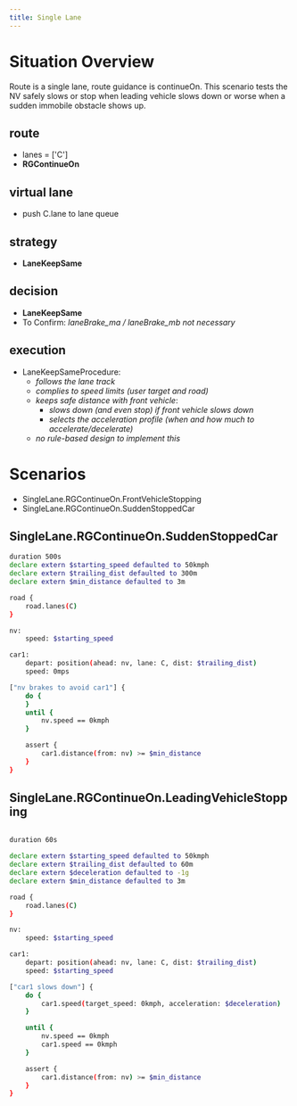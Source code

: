 ```yaml
---
title: Single Lane
---
```


# Situation Overview

Route is a single lane, route guidance is continueOn.
This scenario tests the NV safely slows or stop when leading vehicle slows down or worse when
a sudden immobile obstacle shows up.


<FeatMap>

## route

- lanes = ['C']
- **RGContinueOn**

## virtual lane

- push C.lane to lane queue

## strategy

- **LaneKeepSame**

## decision

- **LaneKeepSame**
- To Confirm: _laneBrake_ma / laneBrake_mb not necessary_

## execution

- LaneKeepSameProcedure:
    - _follows the lane track_
    - _complies to speed limits (user target and road)_
    - _keeps safe distance with front vehicle_:
       - _slows down (and even stop) if front vehicle slows down_
       - _selects the acceleration profile (when and how much to accelerate/decelerate)_
    - _no rule-based design to implement this_

</FeatMap>


# Scenarios

   - SingleLane.RGContinueOn.FrontVehicleStopping
   - SingleLane.RGContinueOn.SuddenStoppedCar

## SingleLane.RGContinueOn.SuddenStoppedCar

```bash
duration 500s
declare extern $starting_speed defaulted to 50kmph
declare extern $trailing_dist defaulted to 300m
declare extern $min_distance defaulted to 3m

road {
    road.lanes(C)
}

nv:
    speed: $starting_speed

car1:
    depart: position(ahead: nv, lane: C, dist: $trailing_dist)
    speed: 0mps

["nv brakes to avoid car1"] {
    do {
    }
    until {
        nv.speed == 0kmph
    }

    assert {
        car1.distance(from: nv) >= $min_distance
    }
}
```

## SingleLane.RGContinueOn.LeadingVehicleStopping


```bash

duration 60s

declare extern $starting_speed defaulted to 50kmph
declare extern $trailing_dist defaulted to 60m
declare extern $deceleration defaulted to -1g
declare extern $min_distance defaulted to 3m

road {
    road.lanes(C)
}

nv:
    speed: $starting_speed

car1:
    depart: position(ahead: nv, lane: C, dist: $trailing_dist)
    speed: $starting_speed

["car1 slows down"] {
    do {
        car1.speed(target_speed: 0kmph, acceleration: $deceleration)
    }

    until {
        nv.speed == 0kmph
        car1.speed == 0kmph
    }

    assert {
        car1.distance(from: nv) >= $min_distance
    }
}

```

